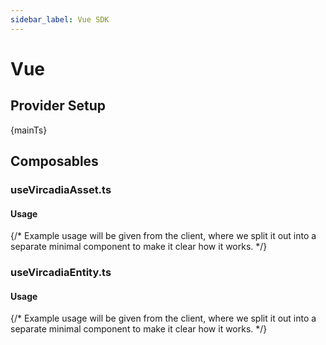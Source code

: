```yaml
---
sidebar_label: Vue SDK
---
```




# Vue

## Provider Setup

<CodeBlock language="typescript" title="main.ts">
  {mainTs}
</CodeBlock>

## Composables

### useVircadiaAsset.ts

#### Usage

{/* Example usage will be given from the client, where we split it out into a separate minimal component to make it clear how it works. */}

### useVircadiaEntity.ts

#### Usage

{/* Example usage will be given from the client, where we split it out into a separate minimal component to make it clear how it works. */}

